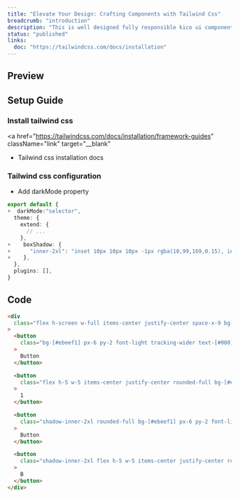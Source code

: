 ```yaml
---
title: "Elevate Your Design: Crafting Components with Tailwind Css"
breadcrumb: "introduction"
description: "This is well designed fully responsible kico ui components using tailwind css. Just copy code and paste in your app."
status: "published"
links:
  doc: "https://tailwindcss.com/docs/installation"
---
```


## Preview

<ComponentPreview
  name="neumorphism-buttons-demo"
  repositoryType="tailwindcss"
/>

## Setup Guide

### Install tailwind css

<a
  href="https://tailwindcss.com/docs/installation/framework-guides"
  className="link"
  target="__blank"
>
  * Tailwind css installation docs
</a>

### Tailwind css configuration

- Add darkMode property

```ts title="tailwind.config.{ts, js}" {2, 7-9}
export default {
+  darkMode:"selector",
  theme: {
    extend: {
      // ...
    },
+    boxShadow: {
+      "inner-2xl": "inset 10px 10px 10px -1px rgba(10,99,169,0.15), inset -10px -10px 10px -1px rgba(255,255,255,0.70)",
+    },
  },
  plugins: [],
}
```

## Code

```html title="neumorphism-buttons.{html, jsx, tsx, ejs}"
<div
  class="flex h-screen w-full items-center justify-center space-x-9 bg-[#ebeef1]"
>
  <button
    class="bg-[#ebeef1] px-6 py-2 font-light tracking-wider text-[#000] shadow-[10px_10px_10px_-1px_rgba(10,99,169,0.15),-10px_-10px_10px_-1px_rgba(255,255,255,0.70)] hover:bg-gray-200"
  >
    Button
  </button>

  <button
    class="flex h-5 w-5 items-center justify-center rounded-full bg-[#ebeef1] p-4 font-light tracking-wider text-[#000000] shadow-[10px_10px_10px_-1px_rgba(10,99,169,0.15),-10px_-10px_10px_-1px_rgba(255,255,255,0.70)] hover:bg-gray-200"
  >
    1
  </button>

  <button
    class="shadow-inner-2xl rounded-full bg-[#ebeef1] px-6 py-2 font-light tracking-wider text-[#000] hover:bg-gray-200"
  >
    Button
  </button>

  <button
    class="shadow-inner-2xl flex h-5 w-5 items-center justify-center rounded-[50%] bg-[#ebeef1] p-5 font-light tracking-wider text-[#000] hover:bg-gray-200"
  >
    B
  </button>
</div>
```
